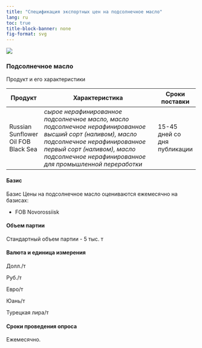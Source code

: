 ```yaml
---
title: "Спецификация экспортных цен на подсолнечное масло"
lang: ru
toc: true
title-block-banner: none
fig-format: svg
---
```


![](../images/icon-chemicals.svg)

### Подсолнечное масло

Продукт и его характеристики

| Продукт                             | Характеристика                                                                                                                                                                                                                      | Сроки поставки               |
|-------------------------------------|-------------------------------------------------------------------------------------------------------------------------------------------------------------------------------------------------------------------------------------|------------------------------|
| Russian Sunflower Oil FOB Black Sea | *сырое нерафинированное подсолнечное масло, масло подсолнечное нерафинированное высший сорт (наливом), масло подсолнечное нерафинированное первый сорт (наливом), масло подсолнечное нерафинированное для промышленной переработки* | 15-45 дней со дня публикации |

#### Базис

Базис Цены на подсолнечное масло оцениваются ежемесячно на базисах:

-   FOB Novorossiisk

#### Объем партии

Стандартный объем партии - 5 тыс. т

#### Валюта и единица измерения

Долл./т

Руб./т

Евро/т

Юань/т

Турецкая лира/т

#### Сроки проведения опроса

Ежемесячно.
